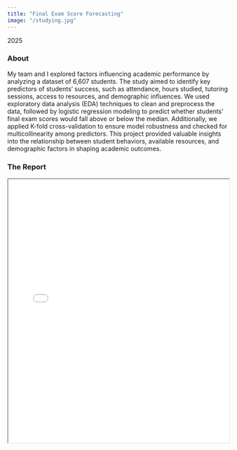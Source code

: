 ```yaml
---
title: "Final Exam Score Forecasting"
image: "/studying.jpg"
---
```


2025

### About

My team and I explored factors influencing academic performance by analyzing a dataset of 6,607 students. The study aimed to identify key predictors of students’ success, such as attendance, hours studied, tutoring sessions, access to resources, and demographic influences. We used exploratory data analysis (EDA) techniques to clean and preprocess the data, followed by logistic regression modeling to predict whether students' final exam scores would fall above or below the median. Additionally, we applied K-fold cross-validation to ensure model robustness and checked for multicollinearity among predictors. This project provided valuable insights into the relationship between student behaviors, available resources, and demographic factors in shaping academic outcomes.

### The Report

<iframe src="../project_files/Final Exams - Final Report.pdf" width="100%" height="600px">

</iframe>
